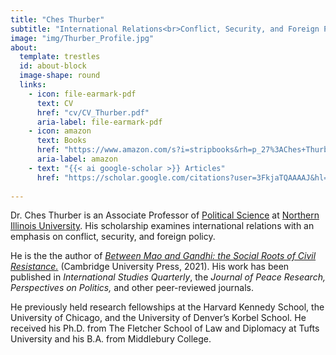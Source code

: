 ```yaml
---
title: "Ches Thurber"
subtitle: "International Relations<br>Conflict, Security, and Foreign Policy"
image: "img/Thurber_Profile.jpg"
about:
  template: trestles
  id: about-block
  image-shape: round
  links:
    - icon: file-earmark-pdf
      text: CV
      href: "cv/CV_Thurber.pdf"
      aria-label: file-earmark-pdf
    - icon: amazon
      text: Books
      href: "https://www.amazon.com/s?i=stripbooks&rh=p_27%3AChes+Thurber&s=relevancerank&text=Ches+Thurber&ref=dp_byline_sr_book_1"
      aria-label: amazon
    - text: "{{< ai google-scholar >}} Articles"
      href: "https://scholar.google.com/citations?user=3FkjaTQAAAAJ&hl=en"
  
---
```


::: {#about-block}

Dr. Ches Thurber is an Associate Professor of [Political Science](www.polisci.niu.edu) at [Northern Illinois University](www.niu.edu). His scholarship examines international relations with an emphasis on conflict, security, and foreign policy.

He is the the author of [*Between Mao and Gandhi: the Social Roots of Civil Resistance.*](https://www.amazon.com/Between-Cambridge-Studies-Contentious-Politics/dp/110892784X/) (Cambridge University Press, 2021). His work has been published in *International Studies Quarterly*, the *Journal of Peace Research,*  *Perspectives on Politics,* and other peer-reviewed journals. 

He previously held research fellowships at the Harvard Kennedy School, the University of Chicago, and the University of Denver's Korbel School. He received his Ph.D. from The Fletcher School of Law and Diplomacy at Tufts University and his B.A. from Middlebury College. 

:::






